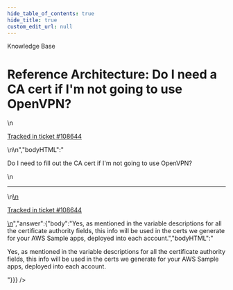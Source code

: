 ```yaml
---
hide_table_of_contents: true
hide_title: true
custom_edit_url: null
---
```



<CenterLayout>
<span className="title">Knowledge Base</span>
<h1>Reference Architecture: Do I need a CA cert if I&apos;m not going to use OpenVPN?</h1>
<GitHub discussion={{"id":"D_kwDOF8slf84APmP5","number":425,"author":{"login":"iangrunt"},"title":"Reference Architecture: Do I need a CA cert if I'm not going to use OpenVPN?","body":"\nDo I need to fill out the CA cert if I'm not going to use OpenVPN?\n\n---\n\n<ins datetime=\"2022-05-21T01:25:38Z\">\n  <p><a href=\"https://support.gruntwork.io/hc/requests/108644\">Tracked in ticket #108644</a></p>\n</ins>\n","bodyHTML":"<p dir=\"auto\">Do I need to fill out the CA cert if I'm not going to use OpenVPN?</p>\n<hr>\n<ins datetime=\"2022-05-21T01:25:38Z\">\n  <p dir=\"auto\"><a href=\"https://support.gruntwork.io/hc/requests/108644\" rel=\"nofollow\">Tracked in ticket #108644</a></p>\n</ins>","answer":{"body":"Yes, as mentioned in the variable descriptions for all the certificate authority fields, this info will be used in the certs we generate for your AWS Sample apps, deployed into each account.","bodyHTML":"<p dir=\"auto\">Yes, as mentioned in the variable descriptions for all the certificate authority fields, this info will be used in the certs we generate for your AWS Sample apps, deployed into each account.</p>"}}} />

</CenterLayout>
  

<!-- ##DOCS-SOURCER-START
{
  "sourcePlugin": "github-discussions",
  "hash": "335fc044741180800d342f9de03981f8"
}
##DOCS-SOURCER-END -->
